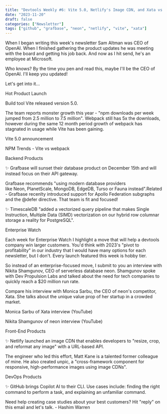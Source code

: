 ```yaml
---
title: "Devtools Weekly #6: Vite 5.0, Netlify's Image CDN, and Xata vs Neon"
date: "2023-11-20"
draft: false
categories: ["Newsletter"]
tags: ["github", "grafbase", "neon", "netlify", "vite", "xata"]
---
```


When I began writing this week's newsletter Sam Altman was CEO of OpenAI. When I finished gathering the product updates he was meeting with the board and getting his job back. And now as I hit send, he's an employee at Microsoft.



Who knows? By the time you pen and read this, maybe I'll be the CEO of OpenAI. I'll keep you updated!



Let's get into it...



Hot Product Launch



Build tool Vite released version 5.0.



The team reports monster growth this year - "npm downloads per week jumped from 2.5 million to 7.5 million". Webpack still has 5x the downloads, however during the same 12 month period growth of webpack has stagnated in usage while Vite has been gaining.




Vite 5.0 announcement



NPM Trends - Vite vs webpack




Backend Products



✨ Grafbase will sunset their database product on December 15th and will instead focus on their API gateway. 



Grafbase recommends "using modern database providers like Neon, PlanetScale, MongoDB, EdgeDB, Turso or Fauna instead".Related - Grafbase recenlty introduced support for Apollo Federation subgraphs and the @defer directive. That team is fit and focused!



✨ TimescaleDB "added a vectorized query pipeline that makes Single Instruction, Multiple Data (SIMD) vectorization on our hybrid row columnar storage a reality for PostgreSQL".



Enterprise Watch



Each week for Enterprise Watch I highlight a move that will help a devtools company win larger customers. You'd think with 2023's "pivot to profitability" in our industry that I would have many options for each newsletter, but I don't. Every launch featured this week is hobby tier.



So instead of an enterprise-focused move, I submit to you an interview with Nikita Shamgunov, CEO of serverless database neon. Shamgunov spoke with Dev Propulsion Labs and talked about the need for tech companies to quickly reach a $20 million run rate.



Compare his interview with Monica Sarbu, the CEO of neon's competitor, Xata. She talks about the unique value prop of her startup in a crowded market.




Monica Sarbu of Xata interview (YouTube)



Nikita Shamgunov of neon interview (YouTube)




Front-End Products



✨ Netlify launched an image CDN that enables developers to "resize, crop, and reformat any image" with a URL-based API. 



The engineer who led this effort, Matt Kane is a talented former colleague of mine. He also created unpic, a "cross-framework component for responsive, high-performance images using image CDNs".



DevOps Products



✨ GitHub brings Copilot AI to their CLI. Use cases include: finding the right command to perform a task, and explaining an unfamiliar command.



Need help creating case studies about your best customers? Hit "reply" on this email and let's talk. - Hashim Warren